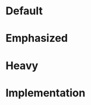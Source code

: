 

<div style={{padding: '1rem 3.75rem 3.75rem', backgroundColor: '#f1f2f8'}}>

# Default

<NativeComponentScreenshots 
  iOS="../../../../../backpack-react-native/lib/bpk-component-text/screenshots/ios/default.png" 
  iOSAltText="iOS default text"
  android="../../../../../backpack-react-native/lib/bpk-component-text/screenshots/android/default.png"
  androidAltText="Android default text" />

# Emphasized

<NativeComponentScreenshots 
  iOS="../../../../../backpack-react-native/lib/bpk-component-text/screenshots/ios/emphasize.png" 
  iOSAltText="iOS emphasized text"
  android="../../../../../backpack-react-native/lib/bpk-component-text/screenshots/android/emphasize.png"
  androidAltText="Android emphasized text" />

# Heavy

<NativeComponentScreenshots 
  iOS="../../../../../backpack-react-native/lib/bpk-component-text/screenshots/ios/heavy.png" 
  iOSAltText="iOS heavy text"
  android="../../../../../backpack-react-native/lib/bpk-component-text/screenshots/android/heavy.png"
  androidAltText="Android heavy text" />

# Implementation

<Readme readme={readme} />

</div>

